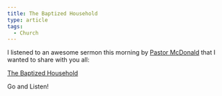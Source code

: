 ```yaml
---
title: The Baptized Household
type: article
tags:
  - Church
---
```


I listened to an awesome sermon this morning by [Pastor McDonald](http://familyreformation.wordpress.com/) that I wanted to share with you all:

[The Baptized Household](http://providencepeoria.org/sermons/the-baptized-household/)

Go and Listen!
